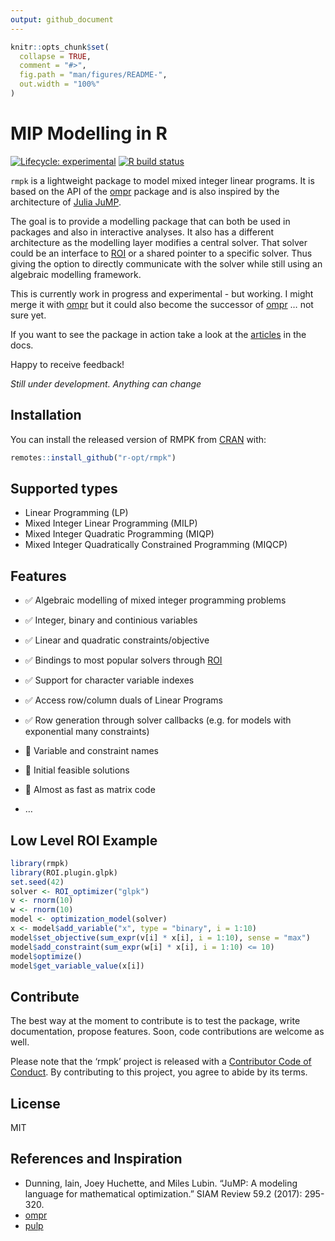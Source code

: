 ```yaml
---
output: github_document
---
```


<!-- README.md is generated from README.Rmd. Please edit that file -->

```r
knitr::opts_chunk$set(
  collapse = TRUE,
  comment = "#>",
  fig.path = "man/figures/README-",
  out.width = "100%"
)
```
# MIP Modelling in R

<!-- badges: start -->
[![Lifecycle: experimental](https://img.shields.io/badge/lifecycle-experimental-orange.svg)](https://www.tidyverse.org/lifecycle/#experimental)
[![R build status](https://github.com/r-opt/rmpk/workflows/R-CMD-check/badge.svg)](https://github.com/r-opt/rmpk/actions)
<!-- badges: end -->

`rmpk` is a lightweight package to model mixed integer linear programs. It is based on the API of the [ompr](https://github.com/dirkschumacher/ompr) package and is also inspired by the architecture of [Julia JuMP](https://github.com/JuliaOpt/JuMP.jl).

The goal is to provide a modelling package that can both be used in packages and also in interactive analyses. It also has a different architecture as the modelling layer modifies a central solver. That solver could be an interface to [ROI](https://CRAN.R-project.org/package=ROI) or a shared pointer to a specific solver. Thus giving the option to directly communicate with the solver while still using an algebraic modelling framework.

This is currently work in progress and experimental - but working. I might merge it with [ompr](https://github.com/dirkschumacher/ompr) but it could also become the successor of [ompr](https://github.com/dirkschumacher/ompr) ... not sure yet.

If you want to see the package in action take a look at the [articles](https://dirkschumacher.github.io/rmpk/) in the docs.

Happy to receive feedback!

_Still under development. Anything can change_

## Installation

You can install the released version of RMPK from [CRAN](https://CRAN.R-project.org) with:

``` r
remotes::install_github("r-opt/rmpk")
```

## Supported types

* Linear Programming (LP)
* Mixed Integer Linear Programming (MILP)
* Mixed Integer Quadratic Programming (MIQP)
* Mixed Integer Quadratically Constrained Programming (MIQCP)

## Features

* ✅ Algebraic modelling of mixed integer programming problems
* ✅ Integer, binary and continious variables
* ✅ Linear and quadratic constraints/objective
* ✅ Bindings to most popular solvers through [ROI](https://CRAN.R-project.org/package=ROI)
* ✅ Support for character variable indexes
* ✅ Access row/column duals of Linear Programs
* ✅ Row generation through solver callbacks (e.g. for models with exponential many constraints)

* 🚧 Variable and constraint names
* 🚧 Initial feasible solutions
* 🚧 Almost as fast as matrix code
* ...

## Low Level ROI Example

```r
library(rmpk)
library(ROI.plugin.glpk)
set.seed(42)
solver <- ROI_optimizer("glpk")
v <- rnorm(10)
w <- rnorm(10)
model <- optimization_model(solver)
x <- model$add_variable("x", type = "binary", i = 1:10)
model$set_objective(sum_expr(v[i] * x[i], i = 1:10), sense = "max")
model$add_constraint(sum_expr(w[i] * x[i], i = 1:10) <= 10)
model$optimize()
model$get_variable_value(x[i])
```

## Contribute

The best way at the moment to contribute is to test the package, write documentation, propose features. Soon, code contributions are welcome as well.

Please note that the 'rmpk' project is released with a
[Contributor Code of Conduct](CODE_OF_CONDUCT.md).
By contributing to this project, you agree to abide by its terms.

## License

MIT

## References and Inspiration

* Dunning, Iain, Joey Huchette, and Miles Lubin. "JuMP: A modeling language for mathematical optimization." SIAM Review 59.2 (2017): 295-320.
* [ompr](https://github.com/dirkschumacher/ompr)
* [pulp](https://github.com/coin-or/pulp)
